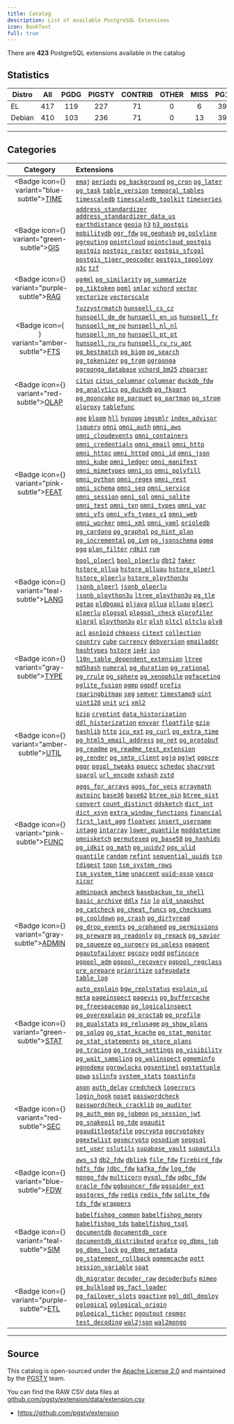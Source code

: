```yaml
---
title: Catalog
description: List of available PostgreSQL Extensions
icon: BookText
full: true
---
```



There are **423** PostgreSQL extensions available in the catalog

## Statistics

| Distro | All | PGDG | PIGSTY | CONTRIB | OTHER | MISS | PG17 | PG16 | PG15 | PG14 | PG13 |
| -------------- |:----:|:----:|:----:|:----:|:----:|:----:|:----:|:----:|:----:|:----:|:----:|
| EL | 417 | 119 | 227 | 71 | 0 | 6 | 399 | 407 | 410 | 394 | 368 |
| Debian | 410 | 103 | 236 | 71 | 0 | 13 | 397 | 400 | 403 | 391 | 363 |

-------

## Categories

| Category | Extensions |
|:--------:|:-----------|
| <Badge icon={<Clock />} variant="blue-subtle"><a href="/cate/time" className="no-underline">TIME</a></Badge> | [`emaj`](/ext/emaj) [`periods`](/ext/periods) [`pg_background`](/ext/pg_background) [`pg_cron`](/ext/pg_cron) [`pg_later`](/ext/pg_later) [`pg_task`](/ext/pg_task) [`table_version`](/ext/table_version) [`temporal_tables`](/ext/temporal_tables) [`timescaledb`](/ext/timescaledb) [`timescaledb_toolkit`](/ext/timescaledb_toolkit) [`timeseries`](/ext/timeseries) |
| <Badge icon={<Globe />} variant="green-subtle"><a href="/cate/gis" className="no-underline">GIS</a></Badge> | [`address_standardizer`](/ext/address_standardizer) [`address_standardizer_data_us`](/ext/address_standardizer_data_us) [`earthdistance`](/ext/earthdistance) [`geoip`](/ext/geoip) [`h3`](/ext/h3) [`h3_postgis`](/ext/h3_postgis) [`mobilitydb`](/ext/mobilitydb) [`ogr_fdw`](/ext/ogr_fdw) [`pg_geohash`](/ext/pg_geohash) [`pg_polyline`](/ext/pg_polyline) [`pgrouting`](/ext/pgrouting) [`pointcloud`](/ext/pointcloud) [`pointcloud_postgis`](/ext/pointcloud_postgis) [`postgis`](/ext/postgis) [`postgis_raster`](/ext/postgis_raster) [`postgis_sfcgal`](/ext/postgis_sfcgal) [`postgis_tiger_geocoder`](/ext/postgis_tiger_geocoder) [`postgis_topology`](/ext/postgis_topology) [`q3c`](/ext/q3c) [`tzf`](/ext/tzf) |
| <Badge icon={<Brain />} variant="purple-subtle"><a href="/cate/rag" className="no-underline">RAG</a></Badge> | [`pg4ml`](/ext/pg4ml) [`pg_similarity`](/ext/pg_similarity) [`pg_summarize`](/ext/pg_summarize) [`pg_tiktoken`](/ext/pg_tiktoken) [`pgml`](/ext/pgml) [`smlar`](/ext/smlar) [`vchord`](/ext/vchord) [`vector`](/ext/vector) [`vectorize`](/ext/vectorize) [`vectorscale`](/ext/vectorscale) |
| <Badge icon={<Search />} variant="amber-subtle"><a href="/cate/fts" className="no-underline">FTS</a></Badge> | [`fuzzystrmatch`](/ext/fuzzystrmatch) [`hunspell_cs_cz`](/ext/hunspell_cs_cz) [`hunspell_de_de`](/ext/hunspell_de_de) [`hunspell_en_us`](/ext/hunspell_en_us) [`hunspell_fr`](/ext/hunspell_fr) [`hunspell_ne_np`](/ext/hunspell_ne_np) [`hunspell_nl_nl`](/ext/hunspell_nl_nl) [`hunspell_nn_no`](/ext/hunspell_nn_no) [`hunspell_pt_pt`](/ext/hunspell_pt_pt) [`hunspell_ru_ru`](/ext/hunspell_ru_ru) [`hunspell_ru_ru_aot`](/ext/hunspell_ru_ru_aot) [`pg_bestmatch`](/ext/pg_bestmatch) [`pg_bigm`](/ext/pg_bigm) [`pg_search`](/ext/pg_search) [`pg_tokenizer`](/ext/pg_tokenizer) [`pg_trgm`](/ext/pg_trgm) [`pgroonga`](/ext/pgroonga) [`pgroonga_database`](/ext/pgroonga_database) [`vchord_bm25`](/ext/vchord_bm25) [`zhparser`](/ext/zhparser) |
| <Badge icon={<ChartNoAxesCombined />} variant="red-subtle"><a href="/cate/olap" className="no-underline">OLAP</a></Badge> | [`citus`](/ext/citus) [`citus_columnar`](/ext/citus_columnar) [`columnar`](/ext/columnar) [`duckdb_fdw`](/ext/duckdb_fdw) [`pg_analytics`](/ext/pg_analytics) [`pg_duckdb`](/ext/pg_duckdb) [`pg_fkpart`](/ext/pg_fkpart) [`pg_mooncake`](/ext/pg_mooncake) [`pg_parquet`](/ext/pg_parquet) [`pg_partman`](/ext/pg_partman) [`pg_strom`](/ext/pg_strom) [`plproxy`](/ext/plproxy) [`tablefunc`](/ext/tablefunc) |
| <Badge icon={<Sparkles />} variant="pink-subtle"><a href="/cate/feat" className="no-underline">FEAT</a></Badge> | [`age`](/ext/age) [`bloom`](/ext/bloom) [`hll`](/ext/hll) [`hypopg`](/ext/hypopg) [`imgsmlr`](/ext/imgsmlr) [`index_advisor`](/ext/index_advisor) [`jsquery`](/ext/jsquery) [`omni`](/ext/omni) [`omni_auth`](/ext/omni_auth) [`omni_aws`](/ext/omni_aws) [`omni_cloudevents`](/ext/omni_cloudevents) [`omni_containers`](/ext/omni_containers) [`omni_credentials`](/ext/omni_credentials) [`omni_email`](/ext/omni_email) [`omni_http`](/ext/omni_http) [`omni_httpc`](/ext/omni_httpc) [`omni_httpd`](/ext/omni_httpd) [`omni_id`](/ext/omni_id) [`omni_json`](/ext/omni_json) [`omni_kube`](/ext/omni_kube) [`omni_ledger`](/ext/omni_ledger) [`omni_manifest`](/ext/omni_manifest) [`omni_mimetypes`](/ext/omni_mimetypes) [`omni_os`](/ext/omni_os) [`omni_polyfill`](/ext/omni_polyfill) [`omni_python`](/ext/omni_python) [`omni_regex`](/ext/omni_regex) [`omni_rest`](/ext/omni_rest) [`omni_schema`](/ext/omni_schema) [`omni_seq`](/ext/omni_seq) [`omni_service`](/ext/omni_service) [`omni_session`](/ext/omni_session) [`omni_sql`](/ext/omni_sql) [`omni_sqlite`](/ext/omni_sqlite) [`omni_test`](/ext/omni_test) [`omni_txn`](/ext/omni_txn) [`omni_types`](/ext/omni_types) [`omni_var`](/ext/omni_var) [`omni_vfs`](/ext/omni_vfs) [`omni_vfs_types_v1`](/ext/omni_vfs_types_v1) [`omni_web`](/ext/omni_web) [`omni_worker`](/ext/omni_worker) [`omni_xml`](/ext/omni_xml) [`omni_yaml`](/ext/omni_yaml) [`orioledb`](/ext/orioledb) [`pg_cardano`](/ext/pg_cardano) [`pg_graphql`](/ext/pg_graphql) [`pg_hint_plan`](/ext/pg_hint_plan) [`pg_incremental`](/ext/pg_incremental) [`pg_ivm`](/ext/pg_ivm) [`pg_jsonschema`](/ext/pg_jsonschema) [`pgmq`](/ext/pgmq) [`pgq`](/ext/pgq) [`plan_filter`](/ext/plan_filter) [`rdkit`](/ext/rdkit) [`rum`](/ext/rum) |
| <Badge icon={<BookA />} variant="teal-subtle"><a href="/cate/lang" className="no-underline">LANG</a></Badge> | [`bool_plperl`](/ext/bool_plperl) [`bool_plperlu`](/ext/bool_plperlu) [`dbt2`](/ext/dbt2) [`faker`](/ext/faker) [`hstore_pllua`](/ext/hstore_pllua) [`hstore_plluau`](/ext/hstore_plluau) [`hstore_plperl`](/ext/hstore_plperl) [`hstore_plperlu`](/ext/hstore_plperlu) [`hstore_plpython3u`](/ext/hstore_plpython3u) [`jsonb_plperl`](/ext/jsonb_plperl) [`jsonb_plperlu`](/ext/jsonb_plperlu) [`jsonb_plpython3u`](/ext/jsonb_plpython3u) [`ltree_plpython3u`](/ext/ltree_plpython3u) [`pg_tle`](/ext/pg_tle) [`pgtap`](/ext/pgtap) [`pldbgapi`](/ext/pldbgapi) [`pljava`](/ext/pljava) [`pllua`](/ext/pllua) [`plluau`](/ext/plluau) [`plperl`](/ext/plperl) [`plperlu`](/ext/plperlu) [`plpgsql`](/ext/plpgsql) [`plpgsql_check`](/ext/plpgsql_check) [`plprofiler`](/ext/plprofiler) [`plprql`](/ext/plprql) [`plpython3u`](/ext/plpython3u) [`plr`](/ext/plr) [`plsh`](/ext/plsh) [`pltcl`](/ext/pltcl) [`pltclu`](/ext/pltclu) [`plv8`](/ext/plv8) |
| <Badge icon={<Boxes />} variant="gray-subtle"><a href="/cate/type" className="no-underline">TYPE</a></Badge> | [`acl`](/ext/acl) [`asn1oid`](/ext/asn1oid) [`chkpass`](/ext/chkpass) [`citext`](/ext/citext) [`collection`](/ext/collection) [`country`](/ext/country) [`cube`](/ext/cube) [`currency`](/ext/currency) [`debversion`](/ext/debversion) [`emailaddr`](/ext/emailaddr) [`hashtypes`](/ext/hashtypes) [`hstore`](/ext/hstore) [`ip4r`](/ext/ip4r) [`isn`](/ext/isn) [`l10n_table_dependent_extension`](/ext/l10n_table_dependent_extension) [`ltree`](/ext/ltree) [`md5hash`](/ext/md5hash) [`numeral`](/ext/numeral) [`pg_duration`](/ext/pg_duration) [`pg_rational`](/ext/pg_rational) [`pg_rrule`](/ext/pg_rrule) [`pg_sphere`](/ext/pg_sphere) [`pg_xenophile`](/ext/pg_xenophile) [`pgfaceting`](/ext/pgfaceting) [`pglite_fusion`](/ext/pglite_fusion) [`pgmp`](/ext/pgmp) [`pgpdf`](/ext/pgpdf) [`prefix`](/ext/prefix) [`roaringbitmap`](/ext/roaringbitmap) [`seg`](/ext/seg) [`semver`](/ext/semver) [`timestamp9`](/ext/timestamp9) [`uint`](/ext/uint) [`uint128`](/ext/uint128) [`unit`](/ext/unit) [`uri`](/ext/uri) [`xml2`](/ext/xml2) |
| <Badge icon={<Wrench />} variant="amber-subtle"><a href="/cate/util" className="no-underline">UTIL</a></Badge> | [`bzip`](/ext/bzip) [`cryptint`](/ext/cryptint) [`data_historization`](/ext/data_historization) [`ddl_historization`](/ext/ddl_historization) [`envvar`](/ext/envvar) [`floatfile`](/ext/floatfile) [`gzip`](/ext/gzip) [`hashlib`](/ext/hashlib) [`http`](/ext/http) [`icu_ext`](/ext/icu_ext) [`pg_curl`](/ext/pg_curl) [`pg_extra_time`](/ext/pg_extra_time) [`pg_html5_email_address`](/ext/pg_html5_email_address) [`pg_net`](/ext/pg_net) [`pg_protobuf`](/ext/pg_protobuf) [`pg_readme`](/ext/pg_readme) [`pg_readme_test_extension`](/ext/pg_readme_test_extension) [`pg_render`](/ext/pg_render) [`pg_smtp_client`](/ext/pg_smtp_client) [`pgjq`](/ext/pgjq) [`pgjwt`](/ext/pgjwt) [`pgpcre`](/ext/pgpcre) [`pgqr`](/ext/pgqr) [`pgsql_tweaks`](/ext/pgsql_tweaks) [`pguecc`](/ext/pguecc) [`schedoc`](/ext/schedoc) [`shacrypt`](/ext/shacrypt) [`sparql`](/ext/sparql) [`url_encode`](/ext/url_encode) [`xxhash`](/ext/xxhash) [`zstd`](/ext/zstd) |
| <Badge icon={<Variable />} variant="pink-subtle"><a href="/cate/func" className="no-underline">FUNC</a></Badge> | [`aggs_for_arrays`](/ext/aggs_for_arrays) [`aggs_for_vecs`](/ext/aggs_for_vecs) [`arraymath`](/ext/arraymath) [`autoinc`](/ext/autoinc) [`base36`](/ext/base36) [`base62`](/ext/base62) [`btree_gin`](/ext/btree_gin) [`btree_gist`](/ext/btree_gist) [`convert`](/ext/convert) [`count_distinct`](/ext/count_distinct) [`ddsketch`](/ext/ddsketch) [`dict_int`](/ext/dict_int) [`dict_xsyn`](/ext/dict_xsyn) [`extra_window_functions`](/ext/extra_window_functions) [`financial`](/ext/financial) [`first_last_agg`](/ext/first_last_agg) [`floatvec`](/ext/floatvec) [`insert_username`](/ext/insert_username) [`intagg`](/ext/intagg) [`intarray`](/ext/intarray) [`lower_quantile`](/ext/lower_quantile) [`moddatetime`](/ext/moddatetime) [`omnisketch`](/ext/omnisketch) [`permuteseq`](/ext/permuteseq) [`pg_base58`](/ext/pg_base58) [`pg_hashids`](/ext/pg_hashids) [`pg_idkit`](/ext/pg_idkit) [`pg_math`](/ext/pg_math) [`pg_uuidv7`](/ext/pg_uuidv7) [`pgx_ulid`](/ext/pgx_ulid) [`quantile`](/ext/quantile) [`random`](/ext/random) [`refint`](/ext/refint) [`sequential_uuids`](/ext/sequential_uuids) [`tcn`](/ext/tcn) [`tdigest`](/ext/tdigest) [`topn`](/ext/topn) [`tsm_system_rows`](/ext/tsm_system_rows) [`tsm_system_time`](/ext/tsm_system_time) [`unaccent`](/ext/unaccent) [`uuid-ossp`](/ext/uuid-ossp) [`vasco`](/ext/vasco) [`xicor`](/ext/xicor) |
| <Badge icon={<Landmark />} variant="gray-subtle"><a href="/cate/admin" className="no-underline">ADMIN</a></Badge> | [`adminpack`](/ext/adminpack) [`amcheck`](/ext/amcheck) [`basebackup_to_shell`](/ext/basebackup_to_shell) [`basic_archive`](/ext/basic_archive) [`ddlx`](/ext/ddlx) [`fio`](/ext/fio) [`lo`](/ext/lo) [`old_snapshot`](/ext/old_snapshot) [`pg_catcheck`](/ext/pg_catcheck) [`pg_cheat_funcs`](/ext/pg_cheat_funcs) [`pg_checksums`](/ext/pg_checksums) [`pg_cooldown`](/ext/pg_cooldown) [`pg_crash`](/ext/pg_crash) [`pg_dirtyread`](/ext/pg_dirtyread) [`pg_drop_events`](/ext/pg_drop_events) [`pg_orphaned`](/ext/pg_orphaned) [`pg_permissions`](/ext/pg_permissions) [`pg_prewarm`](/ext/pg_prewarm) [`pg_readonly`](/ext/pg_readonly) [`pg_repack`](/ext/pg_repack) [`pg_savior`](/ext/pg_savior) [`pg_squeeze`](/ext/pg_squeeze) [`pg_surgery`](/ext/pg_surgery) [`pg_upless`](/ext/pg_upless) [`pgagent`](/ext/pgagent) [`pgautofailover`](/ext/pgautofailover) [`pgcozy`](/ext/pgcozy) [`pgdd`](/ext/pgdd) [`pgfincore`](/ext/pgfincore) [`pgpool_adm`](/ext/pgpool_adm) [`pgpool_recovery`](/ext/pgpool_recovery) [`pgpool_regclass`](/ext/pgpool_regclass) [`pre_prepare`](/ext/pre_prepare) [`prioritize`](/ext/prioritize) [`safeupdate`](/ext/safeupdate) [`table_log`](/ext/table_log) |
| <Badge icon={<Activity />} variant="green-subtle"><a href="/cate/stat" className="no-underline">STAT</a></Badge> | [`auto_explain`](/ext/auto_explain) [`bgw_replstatus`](/ext/bgw_replstatus) [`explain_ui`](/ext/explain_ui) [`meta`](/ext/meta) [`pageinspect`](/ext/pageinspect) [`pagevis`](/ext/pagevis) [`pg_buffercache`](/ext/pg_buffercache) [`pg_freespacemap`](/ext/pg_freespacemap) [`pg_logicalinspect`](/ext/pg_logicalinspect) [`pg_overexplain`](/ext/pg_overexplain) [`pg_proctab`](/ext/pg_proctab) [`pg_profile`](/ext/pg_profile) [`pg_qualstats`](/ext/pg_qualstats) [`pg_relusage`](/ext/pg_relusage) [`pg_show_plans`](/ext/pg_show_plans) [`pg_sqlog`](/ext/pg_sqlog) [`pg_stat_kcache`](/ext/pg_stat_kcache) [`pg_stat_monitor`](/ext/pg_stat_monitor) [`pg_stat_statements`](/ext/pg_stat_statements) [`pg_store_plans`](/ext/pg_store_plans) [`pg_tracing`](/ext/pg_tracing) [`pg_track_settings`](/ext/pg_track_settings) [`pg_visibility`](/ext/pg_visibility) [`pg_wait_sampling`](/ext/pg_wait_sampling) [`pg_walinspect`](/ext/pg_walinspect) [`pgmeminfo`](/ext/pgmeminfo) [`pgnodemx`](/ext/pgnodemx) [`pgrowlocks`](/ext/pgrowlocks) [`pgsentinel`](/ext/pgsentinel) [`pgstattuple`](/ext/pgstattuple) [`powa`](/ext/powa) [`sslinfo`](/ext/sslinfo) [`system_stats`](/ext/system_stats) [`toastinfo`](/ext/toastinfo) |
| <Badge icon={<Shield />} variant="red-subtle"><a href="/cate/sec" className="no-underline">SEC</a></Badge> | [`anon`](/ext/anon) [`auth_delay`](/ext/auth_delay) [`credcheck`](/ext/credcheck) [`logerrors`](/ext/logerrors) [`login_hook`](/ext/login_hook) [`noset`](/ext/noset) [`passwordcheck`](/ext/passwordcheck) [`passwordcheck_cracklib`](/ext/passwordcheck_cracklib) [`pg_auditor`](/ext/pg_auditor) [`pg_auth_mon`](/ext/pg_auth_mon) [`pg_jobmon`](/ext/pg_jobmon) [`pg_session_jwt`](/ext/pg_session_jwt) [`pg_snakeoil`](/ext/pg_snakeoil) [`pg_tde`](/ext/pg_tde) [`pgaudit`](/ext/pgaudit) [`pgauditlogtofile`](/ext/pgauditlogtofile) [`pgcrypto`](/ext/pgcrypto) [`pgcryptokey`](/ext/pgcryptokey) [`pgextwlist`](/ext/pgextwlist) [`pgsmcrypto`](/ext/pgsmcrypto) [`pgsodium`](/ext/pgsodium) [`sepgsql`](/ext/sepgsql) [`set_user`](/ext/set_user) [`sslutils`](/ext/sslutils) [`supabase_vault`](/ext/supabase_vault) [`supautils`](/ext/supautils) |
| <Badge icon={<FileInput />} variant="blue-subtle"><a href="/cate/fdw" className="no-underline">FDW</a></Badge> | [`aws_s3`](/ext/aws_s3) [`db2_fdw`](/ext/db2_fdw) [`dblink`](/ext/dblink) [`file_fdw`](/ext/file_fdw) [`firebird_fdw`](/ext/firebird_fdw) [`hdfs_fdw`](/ext/hdfs_fdw) [`jdbc_fdw`](/ext/jdbc_fdw) [`kafka_fdw`](/ext/kafka_fdw) [`log_fdw`](/ext/log_fdw) [`mongo_fdw`](/ext/mongo_fdw) [`multicorn`](/ext/multicorn) [`mysql_fdw`](/ext/mysql_fdw) [`odbc_fdw`](/ext/odbc_fdw) [`oracle_fdw`](/ext/oracle_fdw) [`pgbouncer_fdw`](/ext/pgbouncer_fdw) [`pgspider_ext`](/ext/pgspider_ext) [`postgres_fdw`](/ext/postgres_fdw) [`redis`](/ext/redis) [`redis_fdw`](/ext/redis_fdw) [`sqlite_fdw`](/ext/sqlite_fdw) [`tds_fdw`](/ext/tds_fdw) [`wrappers`](/ext/wrappers) |
| <Badge icon={<Shell />} variant="teal-subtle"><a href="/cate/sim" className="no-underline">SIM</a></Badge> | [`babelfishpg_common`](/ext/babelfishpg_common) [`babelfishpg_money`](/ext/babelfishpg_money) [`babelfishpg_tds`](/ext/babelfishpg_tds) [`babelfishpg_tsql`](/ext/babelfishpg_tsql) [`documentdb`](/ext/documentdb) [`documentdb_core`](/ext/documentdb_core) [`documentdb_distributed`](/ext/documentdb_distributed) [`orafce`](/ext/orafce) [`pg_dbms_job`](/ext/pg_dbms_job) [`pg_dbms_lock`](/ext/pg_dbms_lock) [`pg_dbms_metadata`](/ext/pg_dbms_metadata) [`pg_statement_rollback`](/ext/pg_statement_rollback) [`pgmemcache`](/ext/pgmemcache) [`pgtt`](/ext/pgtt) [`session_variable`](/ext/session_variable) [`spat`](/ext/spat) |
| <Badge icon={<Truck />} variant="purple-subtle"><a href="/cate/etl" className="no-underline">ETL</a></Badge> | [`db_migrator`](/ext/db_migrator) [`decoder_raw`](/ext/decoder_raw) [`decoderbufs`](/ext/decoderbufs) [`mimeo`](/ext/mimeo) [`pg_bulkload`](/ext/pg_bulkload) [`pg_fact_loader`](/ext/pg_fact_loader) [`pg_failover_slots`](/ext/pg_failover_slots) [`pgactive`](/ext/pgactive) [`pgl_ddl_deploy`](/ext/pgl_ddl_deploy) [`pglogical`](/ext/pglogical) [`pglogical_origin`](/ext/pglogical_origin) [`pglogical_ticker`](/ext/pglogical_ticker) [`pgoutput`](/ext/pgoutput) [`repmgr`](/ext/repmgr) [`test_decoding`](/ext/test_decoding) [`wal2json`](/ext/wal2json) [`wal2mongo`](/ext/wal2mongo) |

------

## Source

This catalog is open-sourced under the [Apache License 2.0](https://github.com/pgsty/ext/blob/main/LICENSE) and maintained by the [PGSTY](https://github.com/pgsty) team.

You can find the RAW CSV data files at [github.com/pgsty/extension/data/extension.csv](https://github.com/pgsty/ext/blob/main/data/extension.csv)

- https://github.com/pgsty/extension




